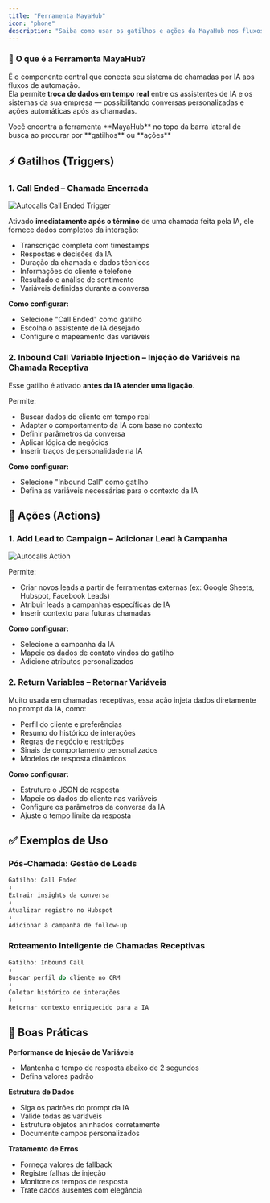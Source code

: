 ```yaml
---
title: "Ferramenta MayaHub"
icon: "phone"
description: "Saiba como usar os gatilhos e ações da MayaHub nos fluxos de chamadas da sua IA"
---
```


### 🔧 **O que é a Ferramenta MayaHub?**

É o componente central que conecta seu sistema de chamadas por IA aos fluxos de automação.\
Ela permite **troca de dados em tempo real** entre os assistentes de IA e os sistemas da sua empresa — possibilitando conversas personalizadas e ações automáticas após as chamadas.

<Note>
  Você encontra a ferramenta **MayaHub** no topo da barra lateral de busca ao procurar por **gatilhos** ou **ações**
</Note>

## ⚡ **Gatilhos (Triggers)**

### 1. **Call Ended – Chamada Encerrada**

![Autocalls Call Ended Trigger](/resources/autocalls-trigger.jpg)

Ativado **imediatamente após o término** de uma chamada feita pela IA, ele fornece dados completos da interação:

- Transcrição completa com timestamps
- Respostas e decisões da IA
- Duração da chamada e dados técnicos
- Informações do cliente e telefone
- Resultado e análise de sentimento
- Variáveis definidas durante a conversa

**Como configurar:**

- Selecione "Call Ended" como gatilho
- Escolha o assistente de IA desejado
- Configure o mapeamento das variáveis

### 2. **Inbound Call Variable Injection – Injeção de Variáveis na Chamada Receptiva**

Esse gatilho é ativado **antes da IA atender uma ligação**.

Permite:

- Buscar dados do cliente em tempo real
- Adaptar o comportamento da IA com base no contexto
- Definir parâmetros da conversa
- Aplicar lógica de negócios
- Inserir traços de personalidade na IA

**Como configurar:**

- Selecione "Inbound Call" como gatilho
- Defina as variáveis necessárias para o contexto da IA

## 🧩 **Ações (Actions)**

### 1. **Add Lead to Campaign – Adicionar Lead à Campanha**

![Autocalls Action](/resources/autocalls-action.jpg)

Permite:

- Criar novos leads a partir de ferramentas externas (ex: Google Sheets, Hubspot, Facebook Leads)
- Atribuir leads a campanhas específicas de IA
- Inserir contexto para futuras chamadas

**Como configurar:**

- Selecione a campanha da IA
- Mapeie os dados de contato vindos do gatilho
- Adicione atributos personalizados

### 2. **Return Variables – Retornar Variáveis**

Muito usada em chamadas receptivas, essa ação injeta dados diretamente no prompt da IA, como:

- Perfil do cliente e preferências
- Resumo do histórico de interações
- Regras de negócio e restrições
- Sinais de comportamento personalizados
- Modelos de resposta dinâmicos

**Como configurar:**

- Estruture o JSON de resposta
- Mapeie os dados do cliente nas variáveis
- Configure os parâmetros da conversa da IA
- Ajuste o tempo limite da resposta

## ✅ **Exemplos de Uso**

### Pós-Chamada: Gestão de Leads

```javascript
Gatilho: Call Ended
⬇
Extrair insights da conversa
⬇
Atualizar registro no Hubspot
⬇
Adicionar à campanha de follow-up
```

### Roteamento Inteligente de Chamadas Receptivas

```javascript
Gatilho: Inbound Call
⬇
Buscar perfil do cliente no CRM
⬇
Coletar histórico de interações
⬇
Retornar contexto enriquecido para a IA
```

## 🧠 **Boas Práticas**

**Performance de Injeção de Variáveis**

- Mantenha o tempo de resposta abaixo de 2 segundos
- Defina valores padrão

**Estrutura de Dados**

- Siga os padrões do prompt da IA
- Valide todas as variáveis
- Estruture objetos aninhados corretamente
- Documente campos personalizados

**Tratamento de Erros**

- Forneça valores de fallback
- Registre falhas de injeção
- Monitore os tempos de resposta
- Trate dados ausentes com elegância